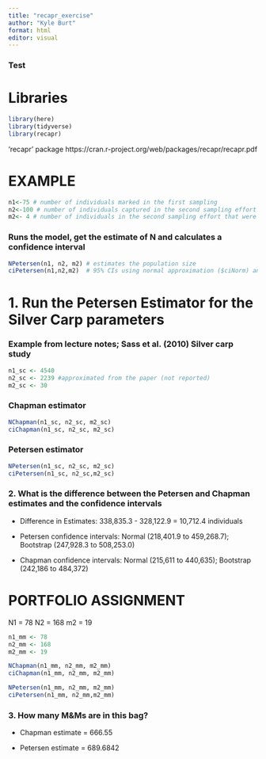 ```yaml
---
title: "recapr_exercise"
author: "Kyle Burt"
format: html
editor: visual
---
```


### Test

# Libraries

```r
library(here)
library(tidyverse)
library(recapr)
```

'recapr' package https://cran.r-project.org/web/packages/recapr/recapr.pdf

# EXAMPLE

```r
n1<-75 # number of individuals marked in the first sampling
n2<-100 # number of individuals captured in the second sampling effort
m2<- 4 # number of individuals in the second sampling effort that were marked.
```

### Runs the model, get the estimate of N and calculates a confidence interval

```r
NPetersen(n1, n2, m2) # estimates the population size
ciPetersen(n1,n2,m2)  # 95% CIs using normal approximation ($ciNorm) and bootstrapping ($ciBoot)
```

# 1. Run the Petersen Estimator for the Silver Carp parameters

### Example from lecture notes; Sass et al. (2010) Silver carp study

```r
n1_sc <- 4540
n2_sc <- 2239 #approximated from the paper (not reported)
m2_sc <- 30
```

### Chapman estimator

```r
NChapman(n1_sc, n2_sc, m2_sc)
ciChapman(n1_sc, n2_sc, m2_sc)
```

### Petersen estimator

```r
NPetersen(n1_sc, n2_sc, m2_sc) 
ciPetersen(n1_sc, n2_sc,m2_sc)
```

### 2. What is the difference between the Petersen and Chapman estimates and the confidence intervals

-   Difference in Estimates: 338,835.3 - 328,122.9 = 10,712.4 individuals

-   Petersen confidence intervals: Normal (218,401.9 to 459,268.7); Bootstrap (247,928.3 to 508,253.0)

-   Chapman confidence intervals: Normal (215,611 to 440,635); Bootstrap (242,186 to 484,372)

# PORTFOLIO ASSIGNMENT

N1 = 78 N2 = 168 m2 = 19

```r
n1_mm <- 78
n2_mm <- 168
m2_mm <- 19
```

```r
NChapman(n1_mm, n2_mm, m2_mm)
ciChapman(n1_mm, n2_mm, m2_mm)
```

```r
NPetersen(n1_mm, n2_mm, m2_mm) 
ciPetersen(n1_mm, n2_mm,m2_mm)
```

### 3. How many M&Ms are in this bag?

-   Chapman estimate = 666.55

-   Petersen estimate = 689.6842
